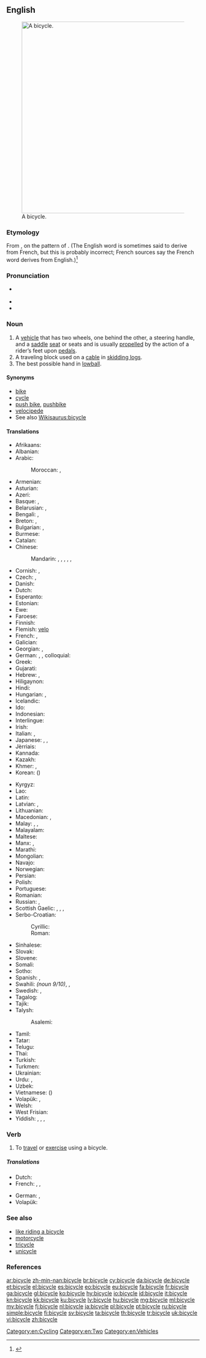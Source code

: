 ==English==
{{wikipedia}}
[[File:Bycicle diagram.svg|thumb|500px|right|A bicycle.]]

===Etymology===
From {{prefix|bi|gloss1=two}} {{etyl|grc|en}} {{term|κύκλος||circle, wheel|tr=kuklos|lang=grc|sc=polytonic}}, on the pattern of {{term|tricycle|lang=en}}. (The English word is sometimes said to derive from French, but this is probably incorrect; French sources say the French word derives from English.)<ref>{{R:Etymonline}}</ref>

===Pronunciation===
* {{a|US}} {{IPA|['bɑɪ.sɪ.kl̩]}}
* {{audio|en-us-bicycle.ogg|Audio (US)}}
* {{audio|En-uk-a bicycle.ogg|Audio (UK)}}

===Noun===
{{en-noun}}

# A [[vehicle]] that has two wheels, one behind the other, a steering handle, and a [[saddle]] [[seat]] or seats and is usually [[propel]]led by the action of a rider’s feet upon [[pedal]]s.
# A traveling block used on a [[cable]] in [[skidding logs]].
# The best possible hand in [[lowball]].

====Synonyms====
* [[bike]] {{qualifier|colloquial}}
* [[cycle]]
* [[push bike]], [[pushbike]]
* [[velocipede]]
* See also [[Wikisaurus:bicycle]]

====Translations====
{{trans-top|vehicle}}
* Afrikaans: {{t-|af|fiets}}
* Albanian: {{t+|sq|biçikletë|f}}
* Arabic: {{t+|ar|دراجة|f|tr=darrāja}}
*: Moroccan: {{tø|ary|بشكليت|tr=bešklīt}}, {{tø|ary|بشكليطة|tr=bišklīṭa|sc=Arab}}
* Armenian: {{t-|hy|հեծանիվ|tr=heçaniv}}
* Asturian: {{t-|ast|bicicleta|f}}
* Azeri: {{t+|az|velosiped}}
* Basque: {{t+|eu|txirrindu}}, {{t+|eu|bizikleta}}
* Belarusian: {{t-|be|ровар|m|tr=róvar}}, {{t-|be|веласіпед|m|tr=vjelasipjéd|sc=Cyrl}}
* Bengali: {{t-|bn|বাইসাইকেল|tr=ba'isa'ikel|sc=Beng}}, {{t-|bn|সাইকেল|tr=sa'ikel|sc=Beng}}
* Breton: {{t-|br|bisiklet|m}}, {{t+|br|marc'h-houarn|m}}
* Bulgarian: {{t+|bg|колело|n|tr=koleló}}, {{t+|bg|велосипед|m|tr=velosipéd}}
* Burmese: {{t+|my|စက်ဘီး|tr=se' bein:|sc=Mymr}}
* Catalan: {{t+|ca|bicicleta|f}}
* Chinese:
*: Mandarin: {{t|cmn|自行車|sc=Hani}}, {{t+|cmn|自行车|tr=zìxíngchē|sc=Hani}}, {{t|cmn|腳踏車|sc=Hani}}, {{t+|cmn|脚踏车|tr=jiǎotàchē|sc=Hani}} {{qualifier|Taiwan}}, {{t|cmn|單車|sc=Hani}}, {{t|cmn|单车|tr=dānchē|sc=Hani}} {{qualifier|regional}}
* Cornish: {{t-|kw|deuros}}, {{t-|kw|dewros}}
* Czech: {{t+|cs|kolo|n}}, {{t-|cs|jizdní kolo|n}}
* Danish: {{t+|da|cykel|c}}
* Dutch: {{t+|nl|fiets|m}}
* Esperanto: {{t-|eo|biciklo}}
* Estonian: {{t+|et|jalgratas}}
* Ewe: {{tø|ee|gasɔ}}
* Faroese: {{t+|fo|súkkla|f}}
* Finnish: {{t+|fi|polkupyörä}}
* Flemish: [[velo]] {{m}}
* French: {{t+|fr|vélo|m}}, {{t+|fr|bicyclette|f}}
* Galician: {{t+|gl|bicicleta|f}}
* Georgian: {{t-|ka|ველოსიპედი|tr=velosipedi|sc=Geor}}, {{t|ka|ველო|tr=velo|sc=Geor}} {{qualifier|colloquial }}
* German: {{t+|de|Fahrrad|n}}, {{t+|de|Velo|n}} {{qualifier|Switzerland}}, colloquial: {{t+|de|Drahtesel|m}}
* Greek: {{t+|el|ποδήλατο|n|tr=podílato}}
* Gujarati: {{t-|gu|સાઇકલ|tr=sā'ikal|sc=Gujr}}
* Hebrew: {{t+|he|אופניים|m|p|alt=אוֹפַנַּיִם|tr=ofanáyim}}, {{t-|he|זוג אופניים|m|alt=זוּג אוֹפַנַּיִם|tr=zug ofanáyim}}
* Hiligaynon: {{tø|hil|bisikleta}}
* Hindi: {{t+|hi|साइकिल|f|tr=sā'ikil}}
* Hungarian: {{t+|hu|kerékpár}}, {{t+|hu|bicikli}}
* Icelandic: {{t+|is|reiðhjól|n}}
* Ido: {{t+|io|biciklo}}
* Indonesian: {{t+|id|sepeda}}
* Interlingue: {{t-|ie|bicicle}}
* Irish: {{t+|ga|rothar|m}}
* Italian: {{t+|it|bicicletta|f}}, {{t+|it|bici|f}} {{qualifier|informal}}
* Japanese: {{t+|ja|自転車|tr=じてんしゃ, jitensha}}, {{qualifier|colloquial}} {{t-|ja|チャリンコ|tr=charinko}}, {{qualifier|abbreviation}} {{t-|ja|チャリ|tr=chari}}
* Jèrriais: {{tø|roa-jer|bike|f}}
* Kannada: {{t+|kn|ಸೈಕಲ್|tr=saikal|sc=Knda}}
* Kazakh: {{t|kk|велосипед|tr=velosïped|sc=Cyrl}}
* Khmer: {{t+|km|កង់|tr=gong|sc=Khmr}}, {{t-|km|រទេះកង់|tr=radtayh gong|sc=Khmr}}
* Korean: {{t+|ko|자전거|tr=jajeongeo|sc=Hang}} ({{t+|ko|自轉車|sc=Kore}})
{{trans-mid}}
* Kyrgyz: {{t-|ky|велосипед|tr=velosiped|sc=Cyrl}}
* Lao: {{t+|lo|ລົດຖີບ|tr=lot thīp|sc=Laoo}}
* Latin: {{t-|la|birota|f}}
* Latvian: {{t-|lv|velosipēds}}, {{t+|lv|divritenis}}
* Lithuanian: {{t-|lt|dviratis|m}}
* Macedonian: {{t-|mk|велосипед|m|tr=velosipéd}}, {{qualifier|colloquial}} {{t-|mk|точак|m|tr=tóčak}}
* Malay: {{t+|ms|basikal}}, {{t|ms|kereta angin}}, {{t|ms|sepeda}}
* Malayalam: {{t+|ml|സൈക്കിൾ|tr=saikkiḷ|sc=Mlym}}
* Maltese: {{t+|mt|rota}}
* Manx: {{t-|gv|daachiarkyl}}, {{t-|gv|daawheeyl}}
* Marathi: {{t-|mr|सायकल|tr=saykal|sc=Deva}}
* Mongolian: {{t+|mn|унадаг дугуй|tr=unadag duguj|sc=Cyrl}}
* Navajo: {{tø|nv|dziʼizí}}
* Norwegian: {{t+|no|sykkel|m}}
* Persian: {{t+|fa|دوچرخه|tr=do-čarxe}}
* Polish: {{t+|pl|rower|m}}
* Portuguese: {{t+|pt|bicicleta|f}}
* Romanian: {{t+|ro|bicicletă|f}}
* Russian: {{t+|ru|велосипед|m|tr=velosipéd}}, {{t+|ru|велик|m|tr=vélik|sc=Cyrl}} {{qualifier|colloquial}}
* Scottish Gaelic: {{t-|gd|baidhsagal|m}}, {{t-|gd|rothair|m}}, {{t-|gd|rothar dà-chuibhleach|m}}, {{qualifier|colloquial}} {{t-|gd|baic|m}}
* Serbo-Croatian:
*: Cyrillic: {{t-|sh|бицикл|m}}
*: Roman: {{t-|sh|bicikl|m}}
* Sinhalese: {{t-|si|බයිසිකලය|tr=baisikalaya|sc=Sinh}}
* Slovak: {{t-|sk|bicykel|m}}
* Slovene: {{t+|sl|kolo|n}}
* Somali: {{t-|so|baskiil|m}}
* Sotho: {{t+|st|baesekele}}
* Spanish: {{t+|es|bicicleta|f}}, {{t+|es|bici|f}} {{qualifier|informal}}
* Swahili: {{t-|sw|baisikeli}} ''(noun 9/10)'', {{t+|sw|baiskeli}}, {{t-|sw|baiskili}}
* Swedish: {{t+|sv|cykel|c}}, {{t+|sv|tvåhjuling|c}}
* Tagalog: {{t-|tl|bisikleta}}
* Tajik: {{t-|tg|дучарха|tr=dučarxa|sc=Cyrl}}
* Talysh:
*: Asalemi: {{tø|tly|دوچرخه|tr=ducarxa|sc=fa-Arab}}
* Tamil: {{t+|ta|மிதிவண்டி|tr=mitivaṇṭi|sc=Taml}}
* Tatar: {{t-|tt|велосипед|tr=velosiped|sc=Cyrl}}
* Telugu: {{t+|te|సైకిలు|tr=saikilu}}
* Thai: {{t-|th|จักรยาน|tr=jàk-grà-yaan}}
* Turkish: {{t+|tr|bisiklet}}
* Turkmen: {{t-|tk|welosiped}}
* Ukrainian: {{t-|uk|велосипед|m|tr=velosypéd}}
* Urdu: {{t-|ur|سائیکل|f|tr=sā'ikil}}, {{t-|ur|بائیسکل|f|tr=bā'īsikal}}
* Uzbek: {{t-|uz|velosiped}}
* Vietnamese: {{t+|vi|xe đạp}} ({{t-|vi|車踏}})
* Volapük: {{t+|vo|saikul}}, {{qualifier|obsolete}} {{t-|vo|telaluib}}
* Welsh: {{t+|cy|beic|m}}
* West Frisian: {{t+|fy|fyts}}
* Yiddish: {{t-|yi|ביציקל|m|tr=bitsíkl}}, {{t-|yi|ראָווער|m|tr=róver}}, {{t-|yi|וועלאָסיפּעד|m|tr=velosipéd}}, {{t-|yi|ביציקלעט|m|tr=bitsiklét}}
{{trans-bottom}}

===Verb===
{{en-verb|bicycl|es}}

# To [[travel]] or [[exercise]] using a bicycle.

=====Translations=====
{{trans-top|to bicycle}}
* Dutch: {{t|nl|fietsen}}
* French: {{t|fr|faire du vélo}}, {{t|fr|faire de la bicyclette}}, {{t|fr|rouler à vélo}}
{{trans-mid}}
* German: {{t+|de|Rad fahren}}, {{qualifier|colloquial}} {{t+|de|radeln}}
* Volapük: {{t+|vo|saikulön}}
{{trans-bottom}}

===See also===
* [[like riding a bicycle]]
* [[motorcycle]]
* [[tricycle]]
* [[unicycle]]

===References===
<references/>

[[Category:en:Cycling]]
[[Category:en:Two]]
[[Category:en:Vehicles]]

[[ar:bicycle]]
[[zh-min-nan:bicycle]]
[[br:bicycle]]
[[cy:bicycle]]
[[da:bicycle]]
[[de:bicycle]]
[[et:bicycle]]
[[el:bicycle]]
[[es:bicycle]]
[[eo:bicycle]]
[[eu:bicycle]]
[[fa:bicycle]]
[[fr:bicycle]]
[[ga:bicycle]]
[[gl:bicycle]]
[[ko:bicycle]]
[[hy:bicycle]]
[[io:bicycle]]
[[id:bicycle]]
[[it:bicycle]]
[[kn:bicycle]]
[[kk:bicycle]]
[[ku:bicycle]]
[[lv:bicycle]]
[[hu:bicycle]]
[[mg:bicycle]]
[[ml:bicycle]]
[[my:bicycle]]
[[fj:bicycle]]
[[nl:bicycle]]
[[ja:bicycle]]
[[pl:bicycle]]
[[pt:bicycle]]
[[ru:bicycle]]
[[simple:bicycle]]
[[fi:bicycle]]
[[sv:bicycle]]
[[ta:bicycle]]
[[th:bicycle]]
[[tr:bicycle]]
[[uk:bicycle]]
[[vi:bicycle]]
[[zh:bicycle]]